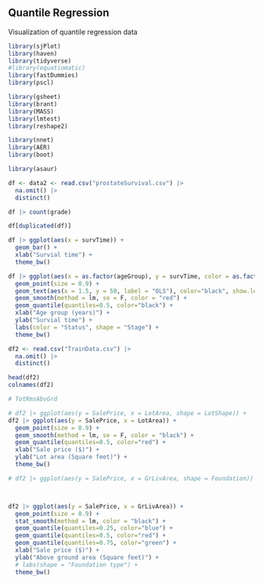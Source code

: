 ## Quantile Regression

Visualization of quantile regression data

```r
library(sjPlot)
library(haven)
library(tidyverse)
#library(equatiomatic)
library(fastDummies)
library(pscl)

library(gsheet)
library(brant)
library(MASS)
library(lmtest)
library(reshape2)

library(nnet)
library(AER)
library(boot)

library(asaur)
```

```r
df <- data2 <- read.csv("prostateSurvival.csv") |>
  na.omit() |>
  distinct()
```

```r
df |> count(grade)

df[duplicated(df)]

df |> ggplot(aes(x = survTime)) +
  geom_bar() +
  xlab("Survial time") +
  theme_bw()

df |> ggplot(aes(x = as.factor(ageGroup), y = survTime, color = as.factor(status), shape = as.factor(stage))) +
  geom_point(size = 0.9) +
  geom_text(aes(x = 1.5, y = 50, label = "OLS"), color="black", show.legend = FALSE) + 
  geom_smooth(method = lm, se = F, color = "red") +
  geom_quantile(quantiles=0.5, color="black") + 
  xlab("Age group (years)") +
  ylab("Survial time") +
  labs(color = "Status", shape = "Stage") +
  theme_bw()
```

```r
df2 <- read.csv("TrainData.csv") |>
  na.omit() |>
  distinct()

head(df2)
colnames(df2)
```

```r
# TotRmsAbvGrd

# df2 |> ggplot(aes(y = SalePrice, x = LotArea, shape = LotShape)) +
df2 |> ggplot(aes(y = SalePrice, x = LotArea)) +
  geom_point(size = 0.9) +
  geom_smooth(method = lm, se = F, color = "black") +
  geom_quantile(quantiles=0.5, color="red") + 
  xlab("Sale price ($)") +
  ylab("Lot area (Square feet)") +
  theme_bw()

# df2 |> ggplot(aes(y = SalePrice, x = GrLivArea, shape = Foundation)) +



df2 |> ggplot(aes(y = SalePrice, x = GrLivArea)) +
  geom_point(size = 0.9) +
  stat_smooth(method = lm, color = "black") +
  geom_quantile(quantiles=0.25, color="blue") + 
  geom_quantile(quantiles=0.5, color="red") + 
  geom_quantile(quantiles=0.75, color="green") + 
  xlab("Sale price ($)") +
  ylab("Above ground area (Square feet)") +
  # labs(shape = "Foundation type") +
  theme_bw()
```